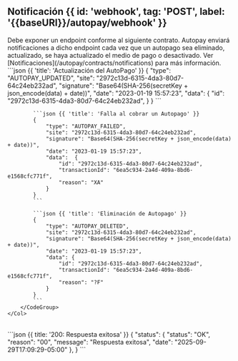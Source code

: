 
## Notificación {{ id: 'webhook', tag: 'POST', label: '{{baseURl}}/autopay/webhook' }}
<Row>
    <Col>
        Debe exponer un endpoint conforme al siguiente contrato. Autopay enviará notificaciones a dicho endpoint cada vez que un autopago sea eliminado, actualizado, se haya actualizado el medio de pago o desactivado.
        Ver [Notificaciones](/autopay/contracts/notifications) para más información.
        <ApiReader
            path="/autopay/webhook"
            method="POST"
            api={props.refs}
        />
    </Col>
    <Col sticky={true}>
        <CodeGroup title="Solicitud" tag="POST" label="{{baseURl}}/autopay/webhook">
            ```json {{ 'title': 'Actualización del AutoPago' }}
            {
                "type": "AUTOPAY_UPDATED",
                "site": "2972c13d-6315-4da3-80d7-64c24eb232ad",
                "signature": "Base64(SHA-256(secretKey + json_encode(data) + date))",
                "date": "2023-01-19 15:57:23",
                "data":  {
                    "id": "2972c13d-6315-4da3-80d7-64c24eb232ad",
                }
            }
            ```

            ```json {{ 'title': 'Falla al cobrar un Autopago' }}
            {
                "type": "AUTOPAY_FAILED",
                "site": "2972c13d-6315-4da3-80d7-64c24eb232ad",
                "signature": "Base64(SHA-256(secretKey + json_encode(data) + date))",
                "date": "2023-01-19 15:57:23",
                "data":  {
                    "id": "2972c13d-6315-4da3-80d7-64c24eb232ad",
                    "transactionId": "6ea5c934-2a4d-409a-8bd6-e1568cfc771f",
                    "reason": "XA"
                }
            }
            ```

            ```json {{ 'title': 'Eliminación de Autopago' }}
            {
                "type": "AUTOPAY_DELETED",
                "site": "2972c13d-6315-4da3-80d7-64c24eb232ad",
                "signature": "Base64(SHA-256(secretKey + json_encode(data) + date))",
                "date": "2023-01-19 15:57:23",
                "data": {
                    "id": "2972c13d-6315-4da3-80d7-64c24eb232ad",
                    "transactionId": "6ea5c934-2a4d-409a-8bd6-e1568cfc771f",
                    "reason": "?F"
                }
            }
            ```
        </CodeGroup>
    </Col>
</Row>

<Row>
    <Col>
        <ApiReader
            path="/autopay/webhook"
            method="POST"
            type="response"
            api={props.refs}
        />
    </Col>
    <Col sticky>
        <br />
        <CodeGroup title="Respuesta">
            ```json {{ title: '200: Respuesta exitosa' }}
                {
                  "status": {
                     "status": "OK",
                     "reason": "00",
                     "message": "Respuesta exitosa",
                     "date": "2025-09-29T17:09:29-05:00"
                  },
                }
            ```
        </CodeGroup>
    </Col>
</Row>